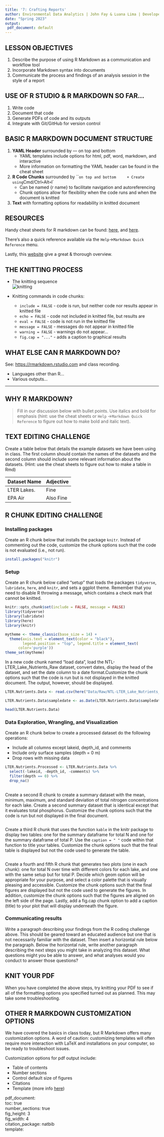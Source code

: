 ```yaml
---
title: '7: Crafting Reports'
author: Environmental Data Analytics | John Fay & Luana Lima | Developed by Kateri Salk
date: "Spring 2023"
output:
 pdf_document: default
---
```


## LESSON OBJECTIVES

1.  Describe the purpose of using R Markdown as a communication and workflow tool
2.  Incorporate Markdown syntax into documents
3.  Communicate the process and findings of an analysis session in the style of a report

## USE OF R STUDIO & R MARKDOWN SO FAR...

1.  Write code
2.  Document that code
3.  Generate PDFs of code and its outputs
4.  Integrate with Git/GitHub for version control

## BASIC R MARKDOWN DOCUMENT STRUCTURE

1.  **YAML Header** surrounded by --- on top and bottom
    -   YAML templates include options for html, pdf, word, markdown, and interactive
    -   More information on formatting the YAML header can be found in the cheat sheet
2.  **R Code Chunks** surrounded by \`\``on top and bottom     + Create using`Cmd/Ctrl`+`Alt`+`I\`
    -   Can be named {r name} to facilitate navigation and autoreferencing
    -   Chunk options allow for flexibility when the code runs and when the document is knitted
3.  **Text** with formatting options for readability in knitted document

## RESOURCES

Handy cheat sheets for R markdown can be found: [here](https://rstudio.com/wp-content/uploads/2015/03/rmarkdown-reference.pdf), and [here](https://raw.githubusercontent.com/rstudio/cheatsheets/master/rmarkdown-2.0.pdf).

There's also a quick reference available via the `Help`→`Markdown Quick Reference` menu.

Lastly, this [website](https://rmarkdown.rstudio.com) give a great & thorough overview.

## THE KNITTING PROCESS

-   The knitting sequence\
    ![knitting](./img/rmarkdownflow.png)

-   Knitting commands in code chunks:

    -   `include = FALSE` - code is run, but neither code nor results appear in knitted file
    -   `echo = FALSE` - code not included in knitted file, but results are
    -   `eval = FALSE` - code is not run in the knitted file
    -   `message = FALSE` - messages do not appear in knitted file
    -   `warning = FALSE` - warnings do not appear...
    -   `fig.cap = "..."` - adds a caption to graphical results

## WHAT ELSE CAN R MARKDOWN DO?

See: <https://rmarkdown.rstudio.com> and class recording.

-   Languages other than R...
-   Various outputs...

------------------------------------------------------------------------

## WHY R MARKDOWN?

> Fill in our discussion below with bullet points. Use italics and bold for emphasis (hint: use the cheat sheets or `Help` →`Markdown Quick Reference` to figure out how to make bold and italic text).

## TEXT EDITING CHALLENGE

Create a table below that details the example datasets we have been using in class. The first column should contain the names of the datasets and the second column should include some relevant information about the datasets. (Hint: use the cheat sheets to figure out how to make a table in Rmd)

| Dataset Name | Adjective |
|--------------|-----------|
| LTER Lakes.  | Fine      |
| EPA Air      | Also Fine |

## R CHUNK EDITING CHALLENGE

### Installing packages

Create an R chunk below that installs the package `knitr`. Instead of commenting out the code, customize the chunk options such that the code is not evaluated (i.e., not run).

```r
install.packages("knitr")
```

### Setup

Create an R chunk below called "setup" that loads the packages `tidyverse`, `lubridate`, `here`, and `knitr`, and sets a ggplot theme. Remember that you need to disable R throwing a message, which contains a check mark that cannot be knitted.

```r
knitr::opts_chunk$set(include = FALSE, message = FALSE)
library(tidyverse)
library(lubridate)
library(here)
library(knitr)

mytheme <- theme_classic(base_size = 14) +
  theme(axis.text = element_text(color = "black"), 
        legend.position = "top", legend.title = element_text(
      color='purple'))
theme_set(mytheme)
```

In a new code chunk named "load data", load the NTL-LTER_Lake_Nutrients_Raw dataset, convert dates, display the head of the dataset, and set the date column to a date format.Customize the chunk options such that the code is run but is not displayed in the knitted document. The output, however, should be displayed.

```r

LTER.Nutrients.Data <- read.csv(here("Data/Raw/NTL-LTER_Lake_Nutrients_Raw.csv"), stringsAsFactors = TRUE)

LTER.Nutrients.Data$sampledate <- as.Date(LTER.Nutrients.Data$sampledate, format = "%m/%d/%y")

head(LTER.Nutrients.Data)

```

### Data Exploration, Wrangling, and Visualization

Create an R chunk below to create a processed dataset do the following operations:

-   Include all columns except lakeid, depth_id, and comments
-   Include only surface samples (depth = 0 m)
-   Drop rows with missing data

```r

LTER.Nutrients.Processed <- LTER.Nutrients.Data %>%
  select(-lakeid, -depth_id, -comments) %>%
  filter(depth == 0) %>%
  drop_na() 
  
```

Create a second R chunk to create a summary dataset with the mean, minimum, maximum, and standard deviation of total nitrogen concentrations for each lake. Create a second summary dataset that is identical except that it evaluates total phosphorus. Customize the chunk options such that the code is run but not displayed in the final document.

```r


```

Create a third R chunk that uses the function `kable` in the knitr package to display two tables: one for the summary dataframe for total N and one for the summary dataframe of total P. Use the `caption = " "` code within that function to title your tables. Customize the chunk options such that the final table is displayed but not the code used to generate the table.

```r


```


Create a fourth and fifth R chunk that generates two plots (one in each chunk): one for total N over time with different colors for each lake, and one with the same setup but for total P. Decide which geom option will be appropriate for your purpose, and select a color palette that is visually pleasing and accessible. Customize the chunk options such that the final figures are displayed but not the code used to generate the figures. In addition, customize the chunk options such that the figures are aligned on the left side of the page. Lastly, add a fig.cap chunk option to add a caption (title) to your plot that will display underneath the figure.

### Communicating results

Write a paragraph describing your findings from the R coding challenge above. This should be geared toward an educated audience but one that is not necessarily familiar with the dataset. Then insert a horizontal rule below the paragraph. Below the horizontal rule, write another paragraph describing the next steps you might take in analyzing this dataset. What questions might you be able to answer, and what analyses would you conduct to answer those questions?

## KNIT YOUR PDF

When you have completed the above steps, try knitting your PDF to see if all of the formatting options you specified turned out as planned. This may take some troubleshooting.

## OTHER R MARKDOWN CUSTOMIZATION OPTIONS

We have covered the basics in class today, but R Markdown offers many customization options. A word of caution: customizing templates will often require more interaction with LaTeX and installations on your computer, so be ready to troubleshoot issues.

Customization options for pdf output include:

-   Table of contents
-   Number sections
-   Control default size of figures
-   Citations
-   Template (more info [here](http://jianghao.wang/post/2017-12-08-rmarkdown-templates/))

pdf_document:\
toc: true\
number_sections: true\
fig_height: 3\
fig_width: 4\
citation_package: natbib\
template:
